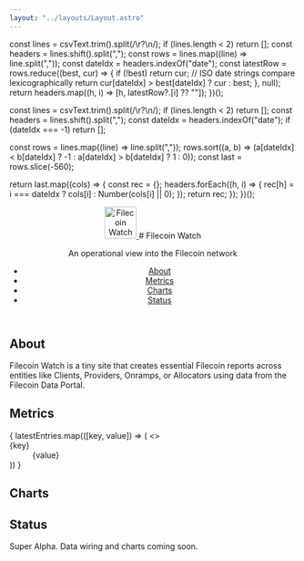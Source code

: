 ```yaml
---
layout: "../layouts/Layout.astro"
---
```



  const lines = csvText.trim().split(/\r?\n/);
  if (lines.length < 2) return [];
  const headers = lines.shift().split(",");
  const rows = lines.map((line) => line.split(","));
  const dateIdx = headers.indexOf("date");
  const latestRow = rows.reduce((best, cur) => {
    if (!best) return cur;
    // ISO date strings compare lexicographically
    return cur[dateIdx] > best[dateIdx] ? cur : best;
  }, null);
  return headers.map((h, i) => [h, latestRow?.[i] ?? ""]);
})();

  const lines = csvText.trim().split(/\r?\n/);
  if (lines.length < 2) return [];
  const headers = lines.shift().split(",");
  const dateIdx = headers.indexOf("date");
  if (dateIdx === -1) return [];

  const rows = lines.map((line) => line.split(","));
  rows.sort((a, b) => (a[dateIdx] < b[dateIdx] ? -1 : a[dateIdx] > b[dateIdx] ? 1 : 0));
  const last = rows.slice(-560);

  return last.map((cols) => {
    const rec = {};
    headers.forEach((h, i) => {
      rec[h] = i === dateIdx ? cols[i] : Number(cols[i] || 0);
    });
    return rec;
  });
})();

<header class="site-header">
  <a href={import.meta.env.BASE_URL} aria-label="Filecoin Watch home">
    <img
      src={import.meta.env.BASE_URL + 'favicon.svg'}
      alt="Filecoin Watch"
      width="56"
      height="56"
      decoding="async"
      loading="eager"
      fetchpriority="high"
    />
  </a>
  # Filecoin Watch

  <p class="subhead">An operational view into the Filecoin network</p>
  <nav aria-label="Primary">
    <ul class="nav">
      <li><a href="#about">About</a></li>
      <li><a href="#metrics">Metrics</a></li>
      <li><a href="#charts">Charts</a></li>
      <li><a href="#status">Status</a></li>
    </ul>
  </nav>
</header>

## About

Filecoin Watch is a tiny site that creates essential Filecoin reports across entities like Clients, Providers, Onramps, or Allocators using data from the Filecoin Data Portal.

## Metrics

<dl class="metrics">
  {
    latestEntries.map(([key, value]) => (
      <>
        <dt>{key}</dt>
        <dd>{value}</dd>
      </>
    ))
  }
</dl>

## Charts

<div class="charts">
  <LineChart data={series} x="date" y="unique_deal_making_clients" label="Unique deal-making clients" />
  <LineChart data={series} x="date" y="unique_deal_making_providers" label="Unique deal-making providers" />
  <LineChart data={series} x="date" y="clients_with_active_deals" label="Clients with active deals" />
  <LineChart data={series} x="date" y="providers_with_active_deals" label="Providers with active deals" />
  <LineChart data={series} x="date" y="providers_with_power" label="Providers with power" />
  </div>

## Status

Super Alpha. Data wiring and charts coming soon.
